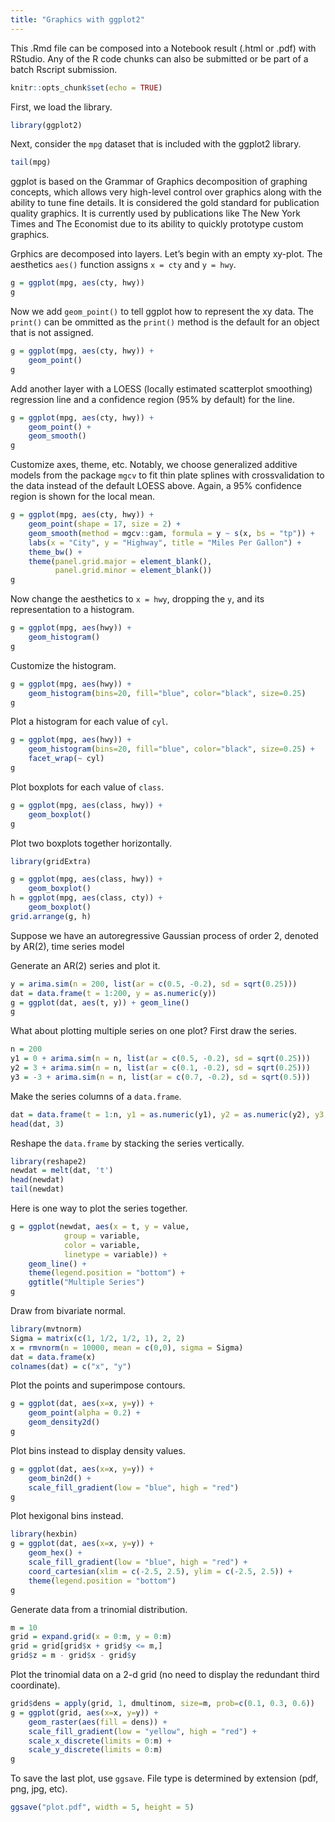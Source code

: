 ```yaml
---
title: "Graphics with ggplot2"
---
```


This .Rmd file can be composed into a Notebook result (.html or .pdf) with RStudio. Any of the R code chunks can also be submitted or be part of a batch Rscript submission.
```r
knitr::opts_chunk$set(echo = TRUE)
```

First, we load the library.
```r
library(ggplot2)
```

Next, consider the `mpg` dataset that is included with the ggplot2 library.
``` r
tail(mpg)
```

ggplot is based on the Grammar of Graphics decomposition of graphing concepts, which allows very high-level control over graphics along with the ability to tune fine details. It is considered the gold standard for publication quality graphics. It is currently used by publications like The New York Times and The Economist due to its ability to quickly prototype custom graphics.

Grphics are decomposed into layers. Let's begin with an empty xy-plot. The aesthetics `aes()` function assigns `x = cty` and `y = hwy`.
``` r
g = ggplot(mpg, aes(cty, hwy))
g
```

Now we add `geom_point()` to tell ggplot how to represent the xy data. The `print()` can be ommitted as the `print()` method is the default for an object that is not assigned.
``` r
g = ggplot(mpg, aes(cty, hwy)) +
    geom_point()
g
```

Add another layer with a LOESS (locally estimated scatterplot smoothing) regression line and a confidence region (95% by default) for the line.
``` r
g = ggplot(mpg, aes(cty, hwy)) +
    geom_point() +
    geom_smooth()
g
```

Customize axes, theme, etc. Notably, we choose generalized additive models from the package `mgcv` to fit thin plate splines with crossvalidation to the data instead of the default LOESS above. Again, a 95% confidence region is shown for the local mean.
``` r
g = ggplot(mpg, aes(cty, hwy)) +
    geom_point(shape = 17, size = 2) +
    geom_smooth(method = mgcv::gam, formula = y ~ s(x, bs = "tp")) +
    labs(x = "City", y = "Highway", title = "Miles Per Gallon") +
    theme_bw() +
    theme(panel.grid.major = element_blank(),
          panel.grid.minor = element_blank())
g
```

Now change the aesthetics to `x = hwy`, dropping the `y`, and its representation to a histogram.
``` r
g = ggplot(mpg, aes(hwy)) +
    geom_histogram()
g
```

Customize the histogram.
``` r
g = ggplot(mpg, aes(hwy)) +
    geom_histogram(bins=20, fill="blue", color="black", size=0.25)
g
```

Plot a histogram for each value of `cyl`.
``` r
g = ggplot(mpg, aes(hwy)) +
    geom_histogram(bins=20, fill="blue", color="black", size=0.25) +
    facet_wrap(~ cyl)
g
```

Plot boxplots for each value of `class`.
``` r
g = ggplot(mpg, aes(class, hwy)) +
    geom_boxplot()
g
```

Plot two boxplots together horizontally.
``` r
library(gridExtra)

g = ggplot(mpg, aes(class, hwy)) +
    geom_boxplot()
h = ggplot(mpg, aes(class, cty)) +
    geom_boxplot()
grid.arrange(g, h)
```

Suppose we have an autoregressive Gaussian process  of order 2, denoted by AR(2), time series model
\begin{align*}
y_t = \phi_1 y_{t-1} + \phi_2 y_{t-2} + \epsilon_t, \quad
\epsilon_t \stackrel{\text{iid}}{\sim} \text{N}(0, \sigma^2),
\quad t = 1, \ldots, n.
\end{align*}

Generate an AR(2) series and plot it.
``` r
y = arima.sim(n = 200, list(ar = c(0.5, -0.2), sd = sqrt(0.25)))
dat = data.frame(t = 1:200, y = as.numeric(y))
g = ggplot(dat, aes(t, y)) + geom_line()
g
```

What about plotting multiple series on one plot? First draw the series.
``` r
n = 200
y1 = 0 + arima.sim(n = n, list(ar = c(0.5, -0.2), sd = sqrt(0.25)))
y2 = 3 + arima.sim(n = n, list(ar = c(0.1, -0.2), sd = sqrt(0.25)))
y3 = -3 + arima.sim(n = n, list(ar = c(0.7, -0.2), sd = sqrt(0.5)))
```

Make the series columns of a `data.frame`.
``` r
dat = data.frame(t = 1:n, y1 = as.numeric(y1), y2 = as.numeric(y2), y3 = as.numeric(y3))
head(dat, 3)
```

Reshape the `data.frame` by stacking the series vertically.
``` r
library(reshape2)
newdat = melt(dat, 't')
head(newdat)
tail(newdat)
```

Here is one way to plot the series together.
``` r
g = ggplot(newdat, aes(x = t, y = value,
            group = variable,
            color = variable,
            linetype = variable)) +
    geom_line() +
    theme(legend.position = "bottom") +
    ggtitle("Multiple Series")
g
```

Draw from bivariate normal.
``` r
library(mvtnorm)
Sigma = matrix(c(1, 1/2, 1/2, 1), 2, 2)
x = rmvnorm(n = 10000, mean = c(0,0), sigma = Sigma)
dat = data.frame(x)
colnames(dat) = c("x", "y")
```

Plot the points and superimpose contours.
``` r
g = ggplot(dat, aes(x=x, y=y)) +
    geom_point(alpha = 0.2) +
    geom_density2d()
g
```

Plot bins instead to display density values.
``` r
g = ggplot(dat, aes(x=x, y=y)) +
    geom_bin2d() +
    scale_fill_gradient(low = "blue", high = "red")
g
```

Plot hexigonal bins instead.
``` r
library(hexbin)
g = ggplot(dat, aes(x=x, y=y)) +
    geom_hex() +
    scale_fill_gradient(low = "blue", high = "red") +
    coord_cartesian(xlim = c(-2.5, 2.5), ylim = c(-2.5, 2.5)) +
    theme(legend.position = "bottom")
g
```

Generate data from a trinomial distribution.
``` r
m = 10
grid = expand.grid(x = 0:m, y = 0:m)
grid = grid[grid$x + grid$y <= m,]
grid$z = m - grid$x - grid$y
```

Plot the trinomial data on a 2-d grid (no need to display the redundant third coordinate).
``` r
grid$dens = apply(grid, 1, dmultinom, size=m, prob=c(0.1, 0.3, 0.6))
g = ggplot(grid, aes(x=x, y=y)) +
    geom_raster(aes(fill = dens)) +
    scale_fill_gradient(low = "yellow", high = "red") +
    scale_x_discrete(limits = 0:m) +
    scale_y_discrete(limits = 0:m)
g
```

To save the last plot, use `ggsave`. File type is determined by extension (pdf, png, jpg, etc).
``` r
ggsave("plot.pdf", width = 5, height = 5)
```

